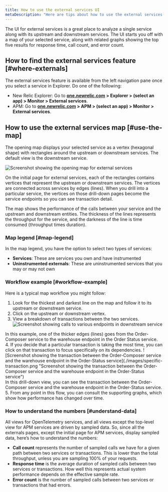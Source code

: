 ```yaml
---
title: How to use the external services UI
metaDescription: "Here are tips about how to use the external services UI"
---
```


The UI for external services is a great place to analyze a single service along with its upstream and downstream services. The UI starts you off with a map of your selected service, along with related graphs showing the top five results for response time, call count, and error count.

## How to find the external services feature [#where-externals]

The external services feature is available from the left navigation pane once you select a service in Explorer. Do one of the following:

   * New Relic Explorer: Go to **[one.newrelic.com](https://one.newrelic.com) > Explorer > (select an app) > Monitor > External services**.
   * APM: Go to **[one.newrelic.com](https://one.newrelic.com) > APM > (select an app) > Monitor > External services**.

## How to use the external services map [#use-the-map]

The opening map displays your selected service as a vertex (hexagonal shape) with rectangles around the upstream or downstream services. The default view is the downstream service. 

![Screenshot showing the opening map for external services](./images/intro-example.png "Screenshot showing the opening map for external services")

On the initial page for external services, each of the rectangles contains vertices that represent the upstream or downstream services. The vertices are connected across services by edges (lines). When you drill into a particular service, the vertices on those drill-down pages become the service endpoints so you can see transaction detail.

The map shows the performance of the calls between your service and the upstream and downstream entities. The thickness of the lines represents the throughput for the service, and the darkness of the line is time consumed (throughput times duration).

### Map legend [#map-legend]

In the map legend, you have the option to select two types of services:

  * **Services**: These are services you own and have instrumented
  * **Uninstrumented externals**: These are uninstrumented services that you may or may not own

### Workflow example [#workflow-example]

Here is a typical map workflow you might follow:

1. Look for the thickest and darkest line on the map and follow it to its upstream or downstream service.
2. Click on the upstream or downstream vertex.
3. View a breakdown of transactions between the two services.
![Screenshot showing calls to various endpoints in downstream service](./images/downstream-endpoints.png "Screenshot showing calls to various endpoints in downstream service")
<figcaption>In this example, one of the thicker edges (lines) goes from the Order-Composer service to the warehouse endpoint in the Order Status service.</figcaption>
4. If you decide that a particular transaction is taking the most time, you can click on that transaction to focus specifically on its dependencies.
![Screenshot showing the transaction between the Order-Composer service and the warehouse endpoint in the Order-Status service](./images/specific-transaction.png "Screenshot showing the transaction between the Order-Composer service and the warehouse endpoint in the Order-Status service")
<figcaption>In this drill-down view, you can see the transaction between the Order-Composer service and the warehouse endpoint in the Order-Status service.</figcaption>
5. From any point in this flow, you can consult the supporting graphs, which show how performance has changed over time. 

### How to understand the numbers [#understand-data]

All views for OpenTelemetry services, and all views except the top-level view for APM services are driven by sampled data. So, since all the externals pages, except the initial page for APM services, display sampled data, here’s how to understand the numbers:

  * **Call count** represents the number of sampled calls we have for a given path between two services or transactions. This is lower than the total throughput, unless you are sampling 100% of your requests.
  * **Response time** is the average duration of sampled calls between two services or transactions. How well this represents actual system performance depends on the effective sample rate.
  * **Error count** is the number of sampled calls between two services or transactions that had errors.

